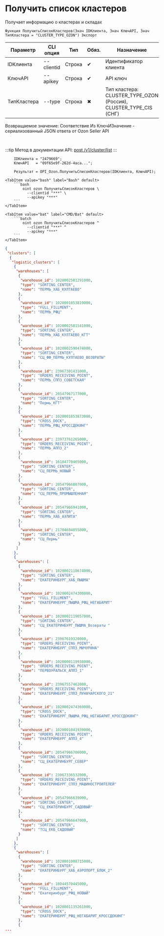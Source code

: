 ﻿---
sidebar_position: 1
description: Получить список кластеров и другие функции для работы с Ozon в Открытом пакете интеграций - бесплатной open-source библиотеке интеграций для 1С:Предприятие 8, OneScript и CLI
keywords: [1C, 1С, 1С:Предприятие, 1С:Предприятие 8.3, API, Интеграция, Сервисы, Обмен, OneScript, CLI, Ozon]
---


# Получить список кластеров
 Получает информацию о кластерах и складах



`Функция ПолучитьСписокКластеров(Знач IDКлиента, Знач КлючAPI, Знач ТипКластера = "CLUSTER_TYPE_OZON") Экспорт`

  | Параметр | CLI опция | Тип | Обяз. | Назначение |
  |-|-|-|-|-|
  | IDКлиента | --clientid | Строка | &#x2714; | Идентификатор клиента |
  | КлючAPI | --apikey | Строка | &#x2714; | API ключ |
  | ТипКластера | --type | Строка | &#x2716; | Тип кластера: CLUSTER_TYPE_OZON (Россия), CLUSTER_TYPE_CIS (СНГ) |

  
  Возвращаемое значение:   Соответствие Из КлючИЗначение - сериализованный JSON ответа от Ozon Seller API

<br/>

:::tip
Метод в документации API: [post /v1/cluster/list](https://docs.ozon.ru/api/seller/#operation/SupplyDraftAPI_DraftClusterList)
:::
<br/>



```bsl title="Пример использования для 1С:Предприятие/OneScript"
    IDКлиента = "2479669";
    КлючAPI   = "09f65e9f-262d-4aca...";

    Результат = OPI_Ozon.ПолучитьСписокКластеров(IDКлиента, КлючAPI);
```
    

 <Tabs>
  
    <TabItem value="bash" label="Bash" default>
        ```bash
            oint ozon ПолучитьСписокКластеров \
              --clientid "***" \
              --apikey "***"
        ```
    </TabItem>
  
    <TabItem value="bat" label="CMD/Bat" default>
        ```batch
            oint ozon ПолучитьСписокКластеров ^
              --clientid "***" ^
              --apikey "***"
        ```
    </TabItem>
</Tabs>


```json title="Результат"
{
 "clusters": [
  {
   "logistic_clusters": [
    {
     "warehouses": [
      {
       "warehouse_id": 1020002581291000,
       "type": "SORTING_CENTER",
       "name": "ПЕРМЬ_ХАБ_КУЛТАЕВО"
      },
      {
       "warehouse_id": 1020001853819000,
       "type": "FULL_FILLMENT",
       "name": "ПЕРМЬ_РФЦ"
      },
      {
       "warehouse_id": 1020002581541000,
       "type": "SORTING_CENTER",
       "name": "ПЕРМЬ_ХАБ_КУЛТАЕВО_КГТ"
      },
      {
       "warehouse_id": 1020002590474000,
       "type": "SORTING_CENTER",
       "name": "СЦ_ФФ_ПЕРМЬ_КУЛТАЕВО_ВОЗВРАТЫ"
      },
      {
       "warehouse_id": 23967301431000,
       "type": "ORDERS_RECEIVING_POINT",
       "name": "ПЕРМЬ_СППЗ_СОВЕТСКАЯ"
      },
      {
       "warehouse_id": 20547967177000,
       "type": "SORTING_CENTER",
       "name": "Пермь_КГТ"
      },
      {
       "warehouse_id": 1020001853873000,
       "type": "CROSS_DOCK",
       "name": "ПЕРМЬ_РФЦ_КРОССДОКИНГ"
      },
      {
       "warehouse_id": 23973761265000,
       "type": "ORDERS_RECEIVING_POINT",
       "name": "ПЕРМЬ_АППЗ_2"
      },
      {
       "warehouse_id": 16184778465000,
       "type": "SORTING_CENTER",
       "name": "СЦ_ПЕРМЬ_НОВЫЙ "
      },
      {
       "warehouse_id": 20547966807000,
       "type": "SORTING_CENTER",
       "name": "СЦ_ПЕРМЬ_ПРОМЫШЛЕННАЯ"
      },
      {
       "warehouse_id": 20547966941000,
       "type": "SORTING_CENTER",
       "name": "ПЕРМЬ_ХАБ_АЭЛИТА"
      },
      {
       "warehouse_id": 21704694055000,
       "type": "SORTING_CENTER",
       "name": "СЦ_Пермь"
      }
     ]
    },
    {
     "warehouses": [
      {
       "warehouse_id": 1020002118674000,
       "type": "SORTING_CENTER",
       "name": "ЕКАТЕРИНБУРГ_ХАБ_ПЫШМА"
      },
      {
       "warehouse_id": 1020002474300000,
       "type": "FULL_FILLMENT",
       "name": "ЕКАТЕРИНБУРГ_ПЫШМА_РФЦ_НЕГАБАРИТ"
      },
      {
       "warehouse_id": 1020002119057000,
       "type": "SORTING_CENTER",
       "name": "СЦ_ЕКАТЕРИНБУРГ_ПЫШМА_Возвраты "
      },
      {
       "warehouse_id": 23967619320000,
       "type": "ORDERS_RECEIVING_POINT",
       "name": "ЕКАТЕРИНБУРГ_СППЗ_МИЧУРИНА"
      },
      {
       "warehouse_id": 1020000119938000,
       "type": "ORDERS_RECEIVING_POINT",
       "name": "ПЕРВОУРАЛЬСК_АППЗ_1"
      },
      {
       "warehouse_id": 23967557462000,
       "type": "ORDERS_RECEIVING_POINT",
       "name": "ЕКАТЕРИНБУРГ_СППЗ_ЛУНАЧАРСКОГО_21"
      },
      {
       "warehouse_id": 1020002474369000,
       "type": "CROSS_DOCK",
       "name": "ЕКАТЕРИНБУРГ_ПЫШМА_РФЦ_НЕГАБАРИТ_КРОССДОКИНГ"
      },
      {
       "warehouse_id": 1020001041939000,
       "type": "ORDERS_RECEIVING_POINT",
       "name": "ЕКАТЕРИНБУРГ_АППЗ_4"
      },
      {
       "warehouse_id": 20547966706000,
       "type": "SORTING_CENTER",
       "name": "СЦ_ЕКАТЕРИНБУРГ_СЕВЕР"
      },
      {
       "warehouse_id": 23967336532000,
       "type": "ORDERS_RECEIVING_POINT",
       "name": "ЕКАТЕРИНБУРГ_СППЗ_МАШИНОСТРОИТЕЛЕЙ"
      },
      {
       "warehouse_id": 20547966639000,
       "type": "SORTING_CENTER",
       "name": "СЦ_ЕКАТЕРИНБУРГ_САДОВЫЙ"
      },
      {
       "warehouse_id": 20547966647000,
       "type": "SORTING_CENTER",
       "name": "ТСЦ_ЕКБ_САДОВЫЙ"
      }
     ]
    },
    {
     "warehouses": [
      {
       "warehouse_id": 1020001008715000,
       "type": "SORTING_CENTER",
       "name": "ЕКАТЕРИНБУРГ_ХАБ_АЭРОПОРТ_БЛОК_2"
      },
      {
       "warehouse_id": 18044570445000,
       "type": "FULL_FILLMENT",
       "name": "Екатеринбург_РФЦ_НОВЫЙ"
      },
      {
       "warehouse_id": 1020001135261000,
       "type": "CROSS_DOCK",
       "name": "ЕКАТЕРИНБУРГ_РФЦ_НЕГАБАРИТ_КРОССДОКИНГ"
      },
      {
...
```
